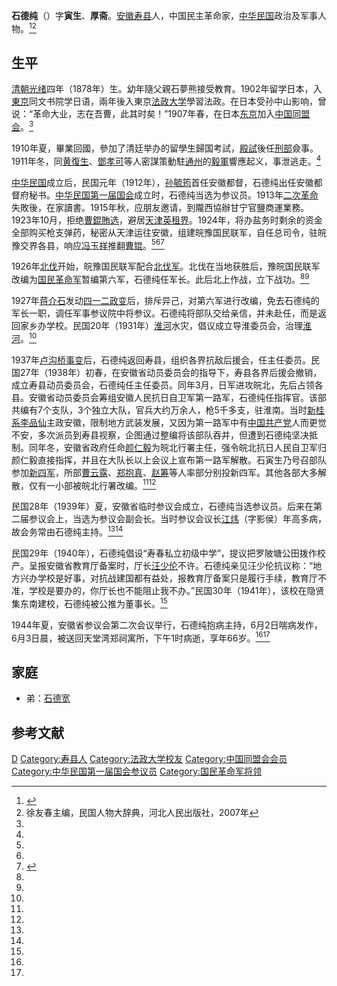 '''石德纯'''（{{bd|1878年||1944年|6月3日}}）字'''寅生'''、'''厚斋'''。[[安徽|安徽]][[寿县|寿县]]人，中国民主革命家，[[中华民国|中华民国]]政治及军事人物。<ref name=sdc>{{Cite web |url=http://www.luaninfo.com/lagk/lswh/2010/10/05/165515232084.html |title=石德纯，六安新闻网，2010-10-05 |access-date=2015-01-30 |archive-url=https://web.archive.org/web/20150130193409/http://www.luaninfo.com/lagk/lswh/2010/10/05/165515232084.html |archive-date=2015-01-30 |dead-url=yes }}</ref><ref name=xu>徐友春主编，民国人物大辞典，河北人民出版社，2007年</ref>

==生平==
[[清朝|清朝]][[光绪|光绪]]四年（1878年）生。幼年隨父親石夢熊接受教育。1902年留学日本，入[[東京|東京]]同文书院学日语，兩年後入東京[[法政大学|法政大学]]學習法政。在日本受孙中山影响，曾说：“革命大业，志在吾曹，此其时矣！”1907年春，在日本[[东京|东京]]加入[[中国同盟会|中国同盟会]]。<ref name=sdc/>

1910年夏，畢業回國，參加了清廷举办的留學生歸国考試，[[殿試|殿試]]後任[[刑部|刑部]]僉事。1911年冬，同[[黄復生|黄復生]]、[[鄧孝可|鄧孝可]]等人密謀策動駐[[通州区_(北京市)|通州]]的[[毅軍|毅軍]]響應起义，事泄逃走。<ref name=xu/>

[[中华民国|中华民国]]成立后，民国元年（1912年），[[孙毓筠|孙毓筠]]首任安徽都督，石德纯出任安徽都督府秘书。[[中华民国第一届国会|中华民国第一届国会]]成立时，石德纯当选为参议员。1913年[[二次革命|二次革命]]失敗後，在家讀書。1915年秋，应朋友邀请，到隴西協辦甘宁官鹽商運業務。1923年10月，拒绝[[曹錕賄选|曹錕賄选]]，避居[[天津英租界|天津英租界]]。1924年，将办盐务时剩余的资金全部购买枪支弹药，秘密从天津运往安徽，组建皖豫国民联军，自任总司令，驻皖豫交界各县，响应[[冯玉祥|冯玉祥]]推翻[[曹锟|曹锟]]。<ref name=sdc/><ref name=xu/><ref name=ahwhw>{{Cite web |url=http://www.ahage.net/jinxiandaimingren/8251.html |title=石寅生，安徽文化网，2008-12-10 |accessdate=2015-01-30 |archiveurl=https://web.archive.org/web/20160304142512/http://www.ahage.net/jinxiandaimingren/8251.html |archivedate=2016-03-04 |deadurl=yes }}</ref>

1926年[[北伐|北伐]]开始，皖豫国民联军配合[[北伐军|北伐军]]。北伐在当地获胜后，豫皖国民联军改编为[[国民革命军|国民革命军]]暂编第六军，石德纯任军长。此后北上作战，立下战功。<ref name=sdc/><ref name=ahwhw/>

1927年[[蒋介石|蒋介石]]发动[[四一二政变|四一二政变]]后，排斥异己，对第六军进行改编，免去石德纯的军长一职，调任军事参议院中将参议。石德纯将部队交给亲信，并未赴任，而是返回家乡办学校。民国20年（1931年）[[淮河|淮河]]水灾，倡议成立导淮委员会，治理[[淮河|淮河]]。<ref name=sdc/>

1937年[[卢沟桥事变|卢沟桥事变]]后，石德纯返回寿县，组织各界抗敌后援会，任主任委员。民国27年（1938年）初春，在安徽省动员委员会的指导下，寿县各界后援会撤销，成立寿县动员委员会，石德纯任主任委员。同年3月，日军进攻皖北，先后占领各县。安徽省动员委员会筹组安徽人民抗日自卫军第一路军，石德纯任指挥官。该部共编有7个支队，3个独立大队，官兵大约万余人，枪5千多支，驻淮南。当时[[新桂系|新桂系]][[李品仙|李品仙]]主政安徽，限制地方武装发展，又因为第一路军中有[[中国共产党|中国共产党]]人而更觉不安，多次派员到寿县视察，企图通过整编将该部队吞并，但遭到石德纯坚决抵制。同年冬，安徽省政府任命[[颜仁毅|颜仁毅]]为皖北行署主任，强令皖北抗日人民自卫军归颜仁毅直接指挥，并且在大队长以上会议上宣布第一路军解散。石寅生乃号召部队参加[[新四军|新四军]]，所部[[曹云露|曹云露]]、[[郑抱真|郑抱真]]、[[赵筹|赵筹]]等人率部分别投新四军。其他各部大多解散，仅有一小部被皖北行署改编。<ref name=sdc/><ref name=ahwhw/>

民国28年（1939年）夏，安徽省临时参议会成立，石德纯当选参议员。后来在第二届参议会上，当选为参议会副会长。当时参议会议长[[江炜|江炜]]（字影侯）年高多病，故会务常由石德纯主持。<ref name=sdc/><ref name=ahwhw/>

民国29年（1940年），石德纯倡设“寿春私立初级中学”，提议把罗陂塘公田拨作校产。呈报安徽省教育厅备案时，厅长[[汪少伦|汪少伦]]不许。石德纯亲见汪少伦抗议称：“地方兴办学校是好事，对抗战建国都有益处，报教育厅备案只是履行手续，教育厅不准，学校是要办的，你厅长也不能阻止我不办。”民国30年（1941年），该校在隐贤集东南建校，石德纯被公推为董事长。<ref name=ahwhw/>

1944年夏，安徽省参议会第二次会议举行，石德纯抱病主持，6月2日喘病发作，6月3日晨，被送回天堂湾郑祠寓所，下午1时病逝，享年66岁。<ref name=sdc/><ref name=ahwhw/>

==家庭==
*弟：[[石德宽|石德宽]]

==参考文献==
{{reflist}}

{{DEFAULTSORT:Shi石}}
[[Category:石姓|D]]
[[Category:寿县人|Category:寿县人]]
[[Category:法政大学校友|Category:法政大学校友]]
[[Category:中国同盟会会员|Category:中国同盟会会员]]
[[Category:中华民国第一届国会参议员|Category:中华民国第一届国会参议员]]
[[Category:国民革命军将领|Category:国民革命军将领]]